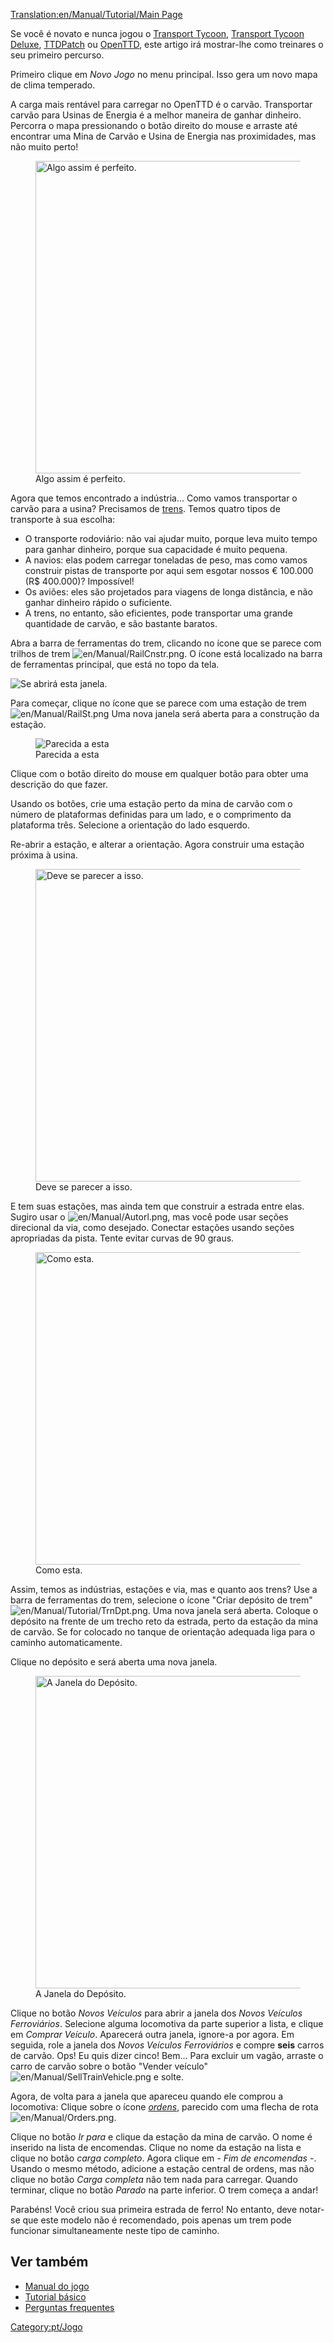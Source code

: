 [[Translation:en/Manual/Tutorial/Main Page]]
{{pt/Manual/Tutorial}}

Se você é novato e nunca jogou o [[pt/Transport Tycoon|Transport Tycoon]], [[pt/Archive/OpenTTD/Transport Tycoon Deluxe|Transport Tycoon Deluxe]], [[pt/TTDPatch|TTDPatch]] ou [[pt/Manual/Main Page|OpenTTD]], este artigo irá mostrar-lhe como treinares o seu primeiro percurso.

Primeiro clique em ''Novo Jogo'' no menu principal. Isso gera um novo mapa de clima temperado.

A carga mais rentável para carregar no OpenTTD é o carvão. Transportar carvão para Usinas de Energia é a melhor maneira de ganhar dinheiro. Percorra o mapa pressionando o botão  direito do mouse e arraste até encontrar uma Mina de Carvão e Usina de Energia nas proximidades, mas não muito perto!

[[File:en/Manual/Tutorial/Tutorial1.png|thumb|500px|center|Algo assim é perfeito.]]

Agora que temos encontrado a indústria... Como vamos transportar o carvão para a usina? Precisamos de [[pt/Veículos|trens]]. Temos quatro tipos de transporte à sua escolha:
* O transporte rodoviário: não vai ajudar muito, porque leva muito tempo para ganhar dinheiro, porque sua capacidade é muito pequena.
* A navios: elas podem carregar toneladas de peso, mas como vamos construir pistas de transporte por aqui sem esgotar nossos € 100.000 (R$ 400.000)? Impossível!
* Os aviões: eles são projetados para viagens de longa distância, e não ganhar dinheiro rápido o suficiente.
* A trens, no entanto, são eficientes, pode transportar uma grande quantidade de carvão, e são bastante baratos.

Abra a barra de ferramentas do trem, clicando no ícone que se parece com trilhos de trem [[File:en/Manual/RailCnstr.png]]. O ícone está localizado na barra de ferramentas principal, que está no topo da tela.

‎[[File:pt/Manual/Railroad Construction.png|center|Se abrirá esta janela.]]

Para começar, clique no ícone que se parece com uma estação de trem [[File:en/Manual/RailSt.png]] Uma nova janela será aberta para a construção da estação.

[[File:pt/Manual/Tutorial/Selecao de Estacao.png|center|frame|Parecida a esta]]

Clique com o botão direito do mouse em qualquer botão para obter uma descrição do que fazer.

Usando os botões, crie uma estação perto da mina de carvão com o número de plataformas definidas para um lado, e o comprimento da plataforma três. Selecione a orientação do lado esquerdo.

Re-abrir a estação, e alterar a orientação. Agora construir uma estação próxima à usina.

[[File:en/Manual/Tutorial/Tutorial2.png|thumb|500px|center|Deve se parecer a isso.]]

E tem suas estações, mas ainda tem que construir a estrada entre elas. Sugiro usar o [[File:en/Manual/Autorl.png]], mas você pode usar seções direcional da via, como desejado. Conectar estações usando seções apropriadas da pista. Tente evitar curvas de 90 graus.

[[File:en/Manual/Tutorial/Tutorial3.png|thumb|500px|center|Como esta.]]

Assim, temos as indústrias, estações e via, mas e quanto aos trens? Use a barra de ferramentas do trem, selecione o ícone "Criar  depósito de trem" [[File:en/Manual/Tutorial/TrnDpt.png]]. Uma nova janela será aberta. Coloque o depósito na frente de um trecho reto da estrada, perto da estação da mina de carvão. Se for colocado no tanque de orientação adequada liga para o caminho automaticamente.

Clique no depósito e será aberta uma nova janela.

[[File:pt/Manual/Tutorial/Tutorial4.png|thumb|500px|center|A Janela do Depósito.]]

Clique no botão ''Novos Veículos'' para abrir a janela dos ''Novos Veículos Ferroviários''. Selecione alguma locomotiva da parte superior a lista, e clique em ''Comprar Veículo''. Aparecerá outra janela, ignore-a por agora. Em seguida, role a janela dos ''Novos Veículos Ferroviários'' e compre '''seis''' carros de carvão. Ops! Eu quis dizer cinco! Bem... Para excluir um vagão, arraste o carro de carvão sobre o botão "Vender veículo" [[File:en/Manual/SellTrainVehicle.png]] e solte.

Agora, de volta para a janela que apareceu quando ele comprou a locomotiva: Clique sobre o ícone ''[[pt/Ordens|ordens]]'', parecido com uma flecha de rota [[File:en/Manual/Orders.png]].

Clique no botão ''Ir para'' e clique da estação da mina de carvão. O nome é inserido na lista de encomendas. Clique no nome da estação na lista e clique no botão ''carga completo''. Agora clique em ''- Fim de encomendas -''. Usando o mesmo método, adicione a estação central de ordens, mas não clique no botão ''Carga completa'' não tem nada para carregar. Quando terminar, clique no botão ''Parado'' na parte inferior. O trem começa a andar!

Parabéns! Você criou sua primeira estrada de ferro! No entanto, deve notar-se que este modelo não é recomendado, pois apenas um trem pode funcionar simultaneamente neste tipo de caminho.

==Ver também==
*[[pt/Manual/Main Page|Manual do jogo]]
*[[pt/Manual/Tutorial/Tutorial|Tutorial básico]]
*[[pt/Perguntas frequentes|Perguntas frequentes]]
[[Category:pt/Jogo]]